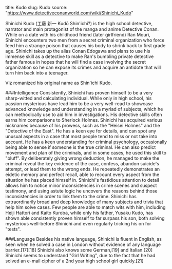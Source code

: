 title: Kudo
slug: Kudo
source: "https://www.detectiveconanworld.com/wiki/Shinichi_Kudo"

Shinichi Kudo (工藤 新一 Kudō Shin'ichi?) is the high school detective, narrator and main protagonist of the manga and anime Detective Conan. While on a date with his childhood friend (later girlfriend) Ran Mouri, Shinichi encounters two men from a secret criminal organization who force feed him a strange poison that causes his body to shrink back to first grade age. Shinichi takes up the alias Conan Edogawa and plans to use his immense skill as a detective to make Ran's bumbling private detective father famous in hopes that he will find a case involving the secret organization so he can expose its crimes and acquire an antidote that will turn him back into a teenager.

Viz romanized his original name as Shin'ichi Kudo.

###Intelligence
Consistently, Shinichi has proven himself to be a very sharp-witted and calculating individual. While only in high school, his passion mysterious have lead him to be a very well-read to showcase advanced knowledge and understanding in a myriad of subjects, which he can methodically use to aid him in investigations. His detective skills often earns him comparisons to Sherlock Holmes. Shinichi has acquired various nicknames because of his prowess, such as the "Heisei Holmes" and the "Detective of the East". He has a keen eye for details, and can spot any unusual aspects in a case that most people tend to miss or not take into account. He has a keen understanding for criminal psychology, occasionally being able to sense if someone is the true criminal. He can also predict movement and plan of the criminals, and in some cases, he used this skill to "bluff". By deliberately giving wrong deduction, he managed to make the criminal reveal the key evidence of the case, confess, abandon suicide's attempt, or lead them to the wrong ends. He repeatedly demonstrates an eidetic memory and perfect recall, able to recount every aspect from the situation he has placed himself in. Shinichi's fastidious attention to detail allows him to notice minor inconsistencies in crime scenes and suspect testimony, and using astute logic he uncovers the reasons behind those inconsistencies in order to link them to the crime. Shinichi has extraordinarily broad and deep knowledge of many subjects and trivia that help him solve cases. Few people are able to match wits with him, including Heiji Hattori and Kaito Kuroba, while only his father, Yusaku Kudo, has shown able consistently proven himself to far surpass his son, both solving mysterious well-before Shinichi and even regularly tricking his on for "tests".

###Language
Besides his native language, Shinichi is fluent in English, as seen when he solved a case in London without evidence of any language barrier.[17][18] Shinichi also knows some German,[19] and Italian.[20] Shinichi seems to understand "Girl Writing", due to the fact that he had solved an e-mail cipher of a 2nd year high school girl quickly.[21]